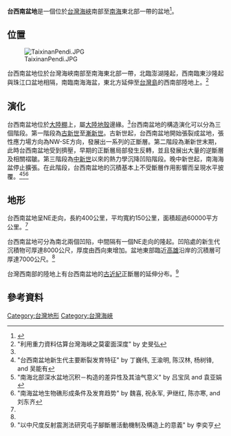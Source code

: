 '''台西南盆地'''是一個位於[[台灣海峽|台灣海峽]]南部至[[南海|南海]]東北部一帶的盆地<ref name="台西南盆地和北港隆起的中生界及其沉积环境">{{cite journal | title=台西南盆地和北港隆起的中生界及其沉积环境 | author=周蒂 | journal=热带海洋学报 | year=2002 | volume=21-2 | pages=50-57}}</ref>。

== 位置 ==
[[File:TaixinanPendi.JPG|thumb]]

台西南盆地位於台灣海峽南部至南海東北部一帶，北臨澎湖隆起，西南臨東沙隆起與珠江口盆地相隔，南臨南海海盆，東北方延伸至[[台灣島|台灣島]]的西南部陸地上。<ref name="利用重力資料估算台灣海峽之莫霍面深度">"利用重力資料估算台灣海峽之莫霍面深度" by 史旻弘</ref>

== 演化 ==
台西南盆地位於[[大陸棚|大陸棚]]上，屬[[大陸地殼|大陸地殼]]邊緣。<ref name="利用重力資料估算台灣海峽之莫霍面深度"></ref>台西南盆地的構造演化可以分為三個階段。第一階段為[[古新世|古新世]]至[[漸新世|漸新世]]。古新世起，台西南盆地開始張裂成盆地，張性應力場方向為NW-SE方向，發展出一系列的正斷層。第二階段為漸新世末期，此時台西南盆地受到擠壓，早期的正斷層局部發生反轉，並且發展出大量的逆斷層及相關褶皺。第三階段為[[中新世|中新世]]以來的熱力學沉降凹陷階段。晚中新世起，南海海盆停止擴張。在此階段，台西南盆地的沉積基本上不受斷層作用影響而呈現水平披覆。<ref>"台西南盆地新生代主要断裂发育特征" by 丁巍伟, 王渝明, 陈汉林, 杨树锋, and 吴能有</ref><ref>"南海北部深水盆地沉积－构造的差异性及其油气意义" by 吕宝凤 and 袁亚娟</ref><ref>"南海盆地生物礁形成条件及发育趋势" by 魏喜, 祝永军, 尹继红, 陈亦寒, and 刘东齐</ref>

== 地形 ==
台西南盆地呈NE走向，長約400公里，平均寬約150公里，面積超過60000平方公里。<ref name="利用重力資料估算台灣海峽之莫霍面深度"></ref>

台西南盆地可分為南北兩個凹陷，中間隔有一個NE走向的隆起。凹陷處的新生代沉積物可厚達8000公尺，厚度由西向東增加。盆地東部臨近[[高雄|高雄]]沿岸的沉積層可厚達7000公尺。<ref name="利用重力資料估算台灣海峽之莫霍面深度"></ref>

台灣西南部的陸地上有台西南盆地的[[古近紀|古近紀]]正斷層的延伸分布。<ref>"以中尺度反射震測法研究屯子腳斷層活動機制及構造上的意義" by 李奕亨</ref>

== 參考資料 ==
{{reflist}}

[[Category:台灣地形|Category:台灣地形]]
[[Category:台灣海峽|Category:台灣海峽]]